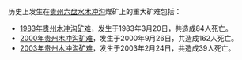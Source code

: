 历史上发生在[[贵州|贵州]][[六盘水|六盘水]][[木冲沟|木冲沟]]煤矿上的重大矿难包括：
*[[1983年贵州木冲沟矿难|1983年贵州木冲沟矿难]]，发生于1983年3月20日，共造成84人死亡。
*[[2000年贵州木冲沟矿难|2000年贵州木冲沟矿难]]，发生于2000年9月26日，共造成162人死亡。
*[[2003年贵州木冲沟矿难|2003年贵州木冲沟矿难]]，发生于2003年2月24日，共造成39人死亡。

{{Disambiguation|Cat=七字中国事件消歧义}}